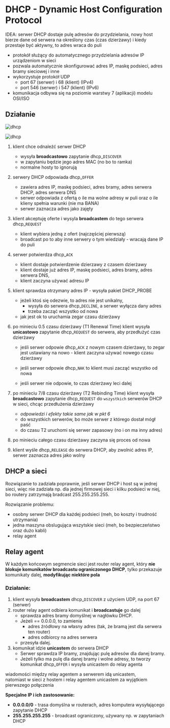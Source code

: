 
# DHCP - Dynamic Host Configuration Protocol

<Callout>

IDEA: serwer DHCP dostaje pulę adresów do przydzielania, nowy host bierze dane od serwera na określony czas (czas dzierżawy) i kiedy przestaje być aktywny, to adres wraca do puli

</Callout>

- protokół służący do automatycznego przydzielania adresów IP urządzeniom w sieci
- pozwala automatycznie skonfigurować adres IP, maskę podsieci, adres bramy sieciowej i inne
- wykorzystuje protokół UDP
  - port 67 (serwer) i 68 (klient) (IPv4)
  - port 546 (serwer) i 547 (klient) (IPv6)
- komunikacja odbywa się na poziomie warstwy 7 (aplikacji) modelu OSI/ISO

## Działanie

![dhcp](/lab6/img/img3.webp)

![dhcp](/lab6/img/img4.webp)

1. klient chce odnaleźć serwer DHCP

   - wysyła **broadcastowo** zapytanie dhcp\_`DISCOVER`
   - w zapytaniu będzie jego adres MAC (no bo to ramka)
   - normalne hosty to ignorują

2. serwery DHCP odpowiada dhcp\_`OFFER`

   - zawiera adres IP, maskę podsieci, adres bramy, adres serwera DHCP, adres serwera DNS
   - serwer odpowiada z ofertą o ile ma wolne adresy w puli oraz o ile klieny spełnia warunki (nie ma BANA)
   - serwer zaznacza adres jako zajęty

3. klient akceptuję oferte i wysyla **broadcastem** do tego serwera dhcp\_`REQUEST`

   - klient wybiera jedną z ofert (najczęściej pierwszą)
   - broadcast po to aby inne serwery o tym wiedziały - wracają dane IP do puli

4. serwer potwierdza dhcp\_`ACK`

   - klient dostaje potwierdzenie dzierzawy z czasem dzierżawy
   - klient dostaje już adres IP, maskę podsieci, adres bramy, adres serwera DNS,
   - klient zaczyna używać adresu IP

5. klient sprawdza otrzymany adres IP - wysyła pakiet DHCP_PROBE

   - jeżeli ktoś się odezwie, to adres nie jest unikalny,
     - wysyła do serwera dhcp\_`DECLINE`, a serwer wyłącza dany adres
     - trzeba zacząć wszystko od nowa
   - jak jest ok to uruchamia zegar czasu dzierżawy

6. po minieciu 0.5 czasu dzierżawy (T1 Renewal Time) klient wysyła **unicastowo** zapytanie dhcp\_`REQUEST` do serwera, aby przedłużyć czas dzierżawy

   - jeśli serwer odpowie dhcp\_`ACK` z nowym czasem dzierżawy, to zegar jest ustawiany na nowo - klient zaczyna używać nowego czasu dzierżawy

   - jeśli serwer odpowie dhcp\_`NAK` to klient musi zacząć wszystko od nowa

   - jeśli serwer nie odpowie, to czas dzierżawy leci dalej

7. po minieciu 7/8 czasu dzierżawy (T2 Rebinding Time) klient wysyła **broadcastowo** zapytanie dhcp\_`REQUEST` do `wszystkich` serwerów DHCP w sieci, chcąc przedłużenia dzierżawy

   - _odpowiedzi i efekty takie same jak w pkt 6_
   - do wszystkich serwerów, bo może serwer z którego dostał mógł paść
   - do czasu T2 uruchomi się serwer zapasowy (no i on ma inny adres)

8. po minieciu całego czasu dzierżawy zaczyna się proces od nowa

9. klient wyśle dhcp\_`RELEASE` do serwera DHCP, aby zwolnić adres IP, serwer zaznacza adres jako wolny

## DHCP a sieci

Rozwiązanie to zadziała poprawnie, jeśli serwer DHCP i host są w jednej sieci, więc nie zadziała np. dla jednej firmowej sieci i kilku podsieci w niej, bo routery zatrzymają bradcast 255.255.255.255.

Rozwiązanie problemu:

- osobny serwer DHCP dla każdej podsieci (meh, bo koszty i trudność utrzymania)
- jedna maszyna obslugująca wszytskie sieci (meh, bo bezpieczeństwo oraz dużo kabli)
- relay agent

## Relay agent

W każdym końcowym segmencie sieci jest router relay agent, który **nie blokuje komunikatów broadcastu ograniczonego DHCP**, tylko przekazuje komunikaty dalej, **modyfikując niektóre pola**

### Działanie:

1. klient wysyła **broadcastem** dhcp\_`DISCOVER` z użyciem UDP, na port 67 (serwer)
2. router relay agent odbiera komunikat i **broadcastuje** go dalej
   - sprawdza adres bramy domyślnej w nagłówku DHCP.
   - Jeżeli == 0.0.0.0, to zamienia
     - adres źródłowy na własny adres (tak, że bramą jest dla serwera ten router)
     - adres odbiorcy na adres serwera
   - przesyła dalej.
3. komunikat idzie **unicastem** do serwera DHCP
   - Serwer sprawdza IP bramy, znajdując pulę adresów dla danej bramy.
   - Jeżeli tylko ma pulę dla danej bramy i wolne adresy, to tworzy komunikat dhcp\_`OFFER` i wysyła unicastem do relay agenta

<Callout type="warning">

wiadomości między relay agentem a serwerem idą unicastem, <br/>
natomiast w sieci z hostem i relay agentem unicastem za wyjątkiem pierwszego połączenia

</Callout>

<Callout type="info">

**Specjalne IP i ich zastosowanie:**

- **0.0.0.0/0** - trasa domyślna w routerach, adres komputera wysyłającego zapytanie DHCP
- **255.255.255.255** - broadcast ograniczony, używany np. w zapytaniach DHCP

</Callout>

